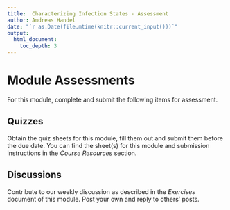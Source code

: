 ```yaml
---
title:  Characterizing Infection States - Assessment 
author: Andreas Handel
date: "`r as.Date(file.mtime(knitr::current_input()))`"
output: 
  html_document:
    toc_depth: 3
---
```


# Module Assessments

For this module, complete and submit the following items for assessment.

## Quizzes

Obtain the quiz sheets for this module, fill them out and submit them before the due date. You can find the sheet(s) for this module and submission instructions in the _Course Resources_ section.


## Discussions 

Contribute to our weekly discussion as described in the  _Exercises_ document of this module. Post your own and reply to others' posts.









